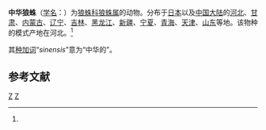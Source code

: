 {{Speciesbox
| genus = Lycosa
| species = sinensis
| authority = Schenkel, 1953<ref name='id13836'>{{cite web| url =http://www.bioinfo.cn/db05/BjdwSpecies.php?action=view&id=13836| title =中华狼蛛| work =《中国动物物种编目数据库》| publisher =中国科学院微生物研究所| author =中国科学院动物研究所| accessdate =2009-04-28| deadurl =yes| archiveurl =https://web.archive.org/web/20160305020457/http://www.bioinfo.cn/db05/BjdwSpecies.php?action=view&id=13836| archivedate =2016-03-05}}</ref>
}}

'''中华狼蛛'''（[[学名|学名]]：{{lang|la|''Lycosa sinensis''}}）为[[狼蛛科|狼蛛科]][[狼蛛属|狼蛛属]]的动物。分布于[[日本|日本]]以及[[中国大陆|中国大陆]]的[[河北|河北]]、[[甘肃|甘肃]]、[[内蒙古|内蒙古]]、[[辽宁|辽宁]]、[[吉林|吉林]]、[[黑龙江|黑龙江]]、[[新疆|新疆]]、[[宁夏|宁夏]]、[[青海|青海]]、[[天津|天津]]、[[山东|山东]]等地。该物种的模式产地在河北。<ref name='id13836'/>

其[[种加词|种加词]]“''sinensis''”意为“中华的”。

== 参考文献 ==
{{reflist}}

{{Wikispecies|Lycosa sinensis}}

[[Category:狼蛛属|Z]]
[[Category:1953年描述的动物|Z]]


{{蜘蛛小作品}}